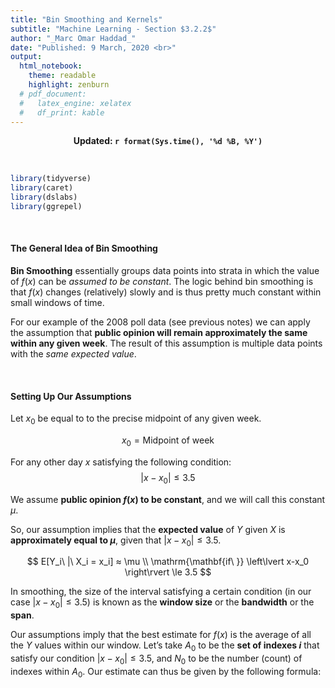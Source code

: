 ```yaml
---
title: "Bin Smoothing and Kernels"
subtitle: "Machine Learning - Section $3.2.2$"
author: "_Marc Omar Haddad_"
date: "Published: 9 March, 2020 <br>"
output:
  html_notebook:
    theme: readable
    highlight: zenburn
  # pdf_document:
  #   latex_engine: xelatex
  #   df_print: kable
---
```

<!-- FOR UPDATES -->
  
  <!-- Uncomment if output = html_notebook: -->
     <center><strong>Updated: `r format(Sys.time(), '%d %B, %Y')`</strong></center>
  
  <!-- Uncomment if output = pdf_document: -->
    <!-- \begin{center}Updated: `r format(Sys.time(), '%d %B, %Y')`\end{center} -->

<!-- FOR UPDATES -->    

\

```r
library(tidyverse)
library(caret)
library(dslabs)
library(ggrepel)
```

\

#### The General Idea of Bin Smoothing

**Bin Smoothing** essentially groups data points into strata in which the value of $f(x)$ can be *assumed to be constant*. The logic behind bin smoothing is that $f(x)$ changes (relatively) slowly and is thus pretty much constant within small windows of time.

For our example of the 2008 poll data (see previous notes) we can apply the assumption that **public opinion will remain approximately the same within any given week**. The result of this assumption is multiple data points with the *same expected value*.

\

#### Setting Up Our Assumptions

Let $x_0$ be equal to to the precise midpoint of any given week.

$$
x_0 = \mathrm{Midpoint\ of\ week}
$$

For any other day $x$ satisfying the following condition:
$$
\left\lvert x-x_0 \right\rvert \le 3.5
$$

We assume **public opinion $f(x)$ to be constant**, and we will call this constant $\mu$.

So, our assumption implies that the **expected value** of $Y$ given $X$ is **approximately equal to $\mu$**, given that $\left\lvert x-x_0 \right\rvert \le 3.5$.

$$
E[Y_i\ |\ X_i = x_i] ≈ \mu \\
\mathrm{\mathbf{if\ }} \left\lvert x-x_0 \right\rvert \le 3.5
$$


In smoothing, the size of the interval satisfying a certain condition (in our case $\left\lvert x-x_0 \right\rvert \le 3.5$) is known as the **window size** or the **bandwidth** or the **span**.

Our assumptions imply that the best estimate for $f(x)$ is the average of all the $Y$ values within our window. Let's take $A_0$ to be the **set of indexes $i$** that satisfy our condition $\left\lvert x-x_0 \right\rvert \le 3.5$, and $N_0$ to be the number (count) of indexes within $A_0$. Our estimate can thus be given by the following formula:








